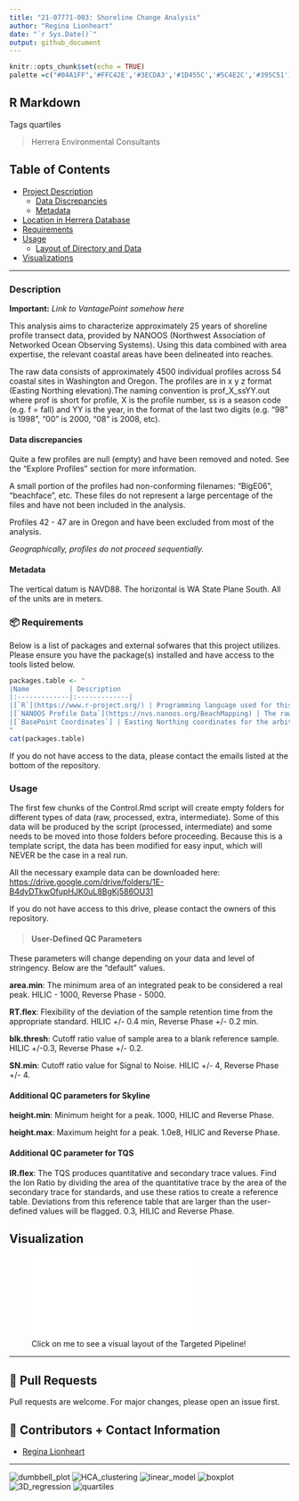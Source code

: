 ```yaml
---
title: "21-07771-003: Shoreline Change Analysis"
author: "Regina Lionheart"
date: "`r Sys.Date()`"
output: github_document
---
```


```r
knitr::opts_chunk$set(echo = TRUE)
palette =c("#04A1FF",'#FFC42E','#3ECDA3','#1D455C','#5C4E2C','#395C51')
```

## R Markdown

Tags
quartiles


> Herrera Environmental Consultants


## Table of Contents

-   [Project Description](#-Project-Description)
    -   [Data Discrepancies](#-Data-Discrepancies)
    -   [Metadata](#-Metadata)
-   [Location in Herrera Database](#-Location-in-Herrera-Database)  
-   [Requirements](#-Requirements)
-   [Usage](#-Usage)
    -   [Layout of Directory and Data](#-Layout-of-Directory-and-Data)
-   [Visualizations](#-Visualization)


------------------------------------------------------------------------

### Description {#description}

**Important:** *Link to VantagePoint somehow here*

This analysis aims to characterize approximately 25 years of shoreline profile transect data, provided by NANOOS (Northwest Association of Networked Ocean Observing Systems).
Using this data combined with area expertise, the relevant coastal areas have been delineated into reaches.

The raw data consists of approximately 4500 individual profiles across 54 coastal sites in Washington and Oregon.
The profiles are in x y z format (Easting Northing elevation).The naming convention is prof_X_ssYY.out where prof is short for profile, X is the profile number, ss is a season code (e.g. f = fall) and YY is the year, in the format of the last two digits (e.g. "98" is 1998", "00" is 2000, "08" is 2008, etc).

#### Data discrepancies {#data-discrepancies}

Quite a few profiles are null (empty) and have been removed and noted.
See the "Explore Profiles" section for more information.

A small portion of the profiles had non-conforming filenames: "BigE06", "beachface", etc.
These files do not represent a large percentage of the files and have not been included in the analysis.

Profiles 42 - 47 are in Oregon and have been excluded from most of the analysis.

*Geographically, profiles do not proceed sequentially.*

#### Metadata {#metadata}

The vertical datum is NAVD88.
The horizontal is WA State Plane South.
All of the units are in meters.


### 📦 Requirements {#requirements}

Below is a list of packages and external sofwares that this project utilizes. Please ensure you have the package(s) installed and have access to the tools listed below.

```r
packages.table <- "
|Name          | Description           
|:-------------|:-------------|
|[`R`](https://www.r-project.org/) | Programming language used for this project. |
|[`NANOOS Profile Data`](https://nvs.nanoos.org/BeachMapping) | The raw data for analysis. If you do not have access to this data, please contact the owners of this repository.|
|[`BasePoint Coordinates`] | Easting Northing coordinates for the arbitrary basepoint line.|
"
cat(packages.table)
```

If you do not have access to the data, please contact the emails listed at the bottom of the repository.

### Usage {#usage}

The first few chunks of the Control.Rmd script will create empty folders for different types of data (raw, processed, extra, intermediate). Some of this data will be produced by the script (processed, intermediate) and some needs to be moved into those folders before proceeding. Because this is a template script, the data has been modified for easy input, which will NEVER be the case in a real run.

All the necessary example data can be downloaded here: <https://drive.google.com/drive/folders/1E-B4dyDTkwOfupHJK0uL8BgKj586OU31>

If you do not have access to this drive, please contact the owners of this repository.

> #### User-Defined QC Parameters {#user-defined-QC-paramters}

These parameters will change depending on your data and level of stringency. Below are the "default" values.

**area.min**: The minimum area of an integrated peak to be considered a real peak.
HILIC - 1000, Reverse Phase - 5000.

**RT.flex**: Flexibility of the deviation of the sample retention time from the appropriate standard. HILIC +/- 0.4 min, Reverse Phase +/- 0.2 min.

**blk.thresh**: Cutoff ratio value of sample area to a blank reference sample. HILIC +/-0.3, Reverse Phase +/- 0.2.

**SN.min**: Cutoff ratio value for Signal to Noise. HILIC +/- 4, Reverse Phase +/- 4.

#### Additional QC parameters for Skyline 

**height.min**: Minimum height for a peak. 1000, HILIC and Reverse Phase.

**height.max**: Maximum height for a peak. 1.0e8, HILIC and Reverse Phase.

#### Additional QC parameter for TQS 

**IR.flex**: The TQS produces quantitative and secondary trace values. Find the Ion Ratio by dividing the area of the quantitative trace by the area of the secondary trace for standards, and use these ratios to create a reference table. Deviations from this reference table that are larger than the user-defined values will be flagged. 0.3, HILIC and Reverse Phase.

## Visualization {#visualization}

![Click on me to see a visual layout of the Targeted Pipeline!](visual/Targeted_Pipeline_Visualization.pdf)

------------------------------------------------------------------------


## 🔧 Pull Requests

Pull requests are welcome. For major changes, please open an issue first.

## 💬 Contributors + Contact Information

-   [Regina Lionheart](https://github.com/R-Lionheart)

------------------------------------------------------------------------

![dumbbell_plot](https://img.shields.io/badge/plot-dumbbell-%231D455C) 
![HCA_clustering](https://img.shields.io/badge/stats-HCA%20clustering-%233ECDA3)
![linear_model](https://img.shields.io/badge/stats-linear%20model-%231D455C)
![boxplot](https://img.shields.io/badge/plot-boxplot-%231D455C)
![3D_regression](https://img.shields.io/badge/plot-3D%20regression-%231D455C)
![quartiles](https://img.shields.io/badge/stats-quartiles-%233ECDA3)
